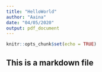 ```yaml
---
title: "HelloWorld"
author: "Aaina"
date: "04/05/2020"
output: pdf_document
---
```


```r
knitr::opts_chunk$set(echo = TRUE)
```

## This is a markdown file